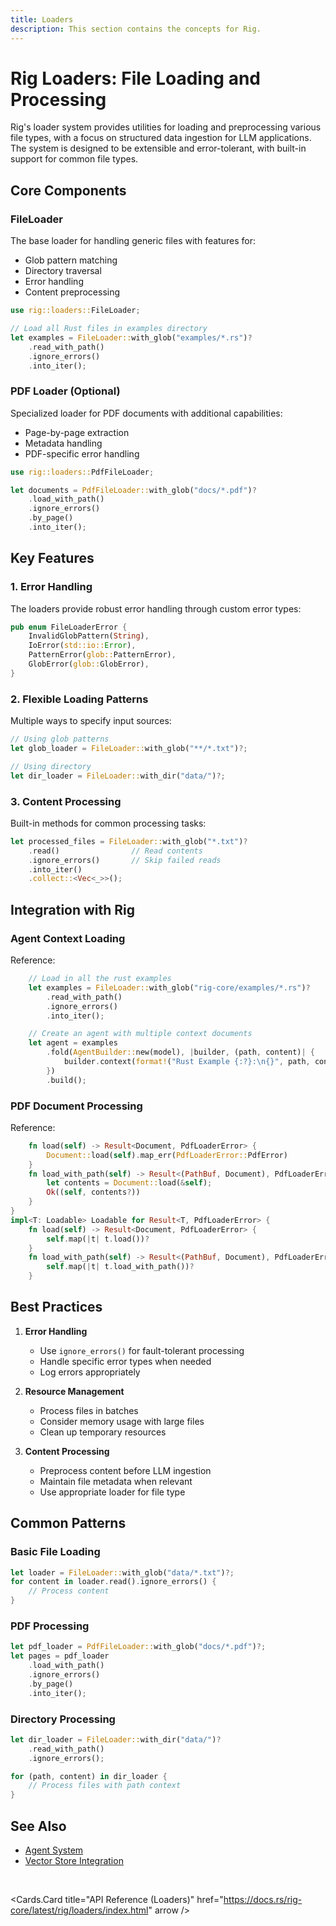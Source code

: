 ```yaml
---
title: Loaders
description: This section contains the concepts for Rig.
---
```



# Rig Loaders: File Loading and Processing

Rig's loader system provides utilities for loading and preprocessing various file types, with a focus on structured data ingestion for LLM applications. The system is designed to be extensible and error-tolerant, with built-in support for common file types.

## Core Components

### FileLoader

The base loader for handling generic files with features for:

- Glob pattern matching
- Directory traversal
- Error handling
- Content preprocessing

```rust
use rig::loaders::FileLoader;

// Load all Rust files in examples directory
let examples = FileLoader::with_glob("examples/*.rs")?
    .read_with_path()
    .ignore_errors()
    .into_iter();
```

### PDF Loader (Optional)

Specialized loader for PDF documents with additional capabilities:

- Page-by-page extraction
- Metadata handling
- PDF-specific error handling

```rust
use rig::loaders::PdfFileLoader;

let documents = PdfFileLoader::with_glob("docs/*.pdf")?
    .load_with_path()
    .ignore_errors()
    .by_page()
    .into_iter();
```

## Key Features

### 1. Error Handling

The loaders provide robust error handling through custom error types:

```rust
pub enum FileLoaderError {
    InvalidGlobPattern(String),
    IoError(std::io::Error),
    PatternError(glob::PatternError),
    GlobError(glob::GlobError),
}
```

### 2. Flexible Loading Patterns

Multiple ways to specify input sources:

```rust
// Using glob patterns
let glob_loader = FileLoader::with_glob("**/*.txt")?;

// Using directory
let dir_loader = FileLoader::with_dir("data/")?;
```

### 3. Content Processing

Built-in methods for common processing tasks:

```rust
let processed_files = FileLoader::with_glob("*.txt")?
    .read()                // Read contents
    .ignore_errors()       // Skip failed reads
    .into_iter()
    .collect::<Vec<_>>();
```

## Integration with Rig

### Agent Context Loading

Reference:

```rust filename="rig-core/examples/agent_with_loaders.rs [17:28]"
    // Load in all the rust examples
    let examples = FileLoader::with_glob("rig-core/examples/*.rs")?
        .read_with_path()
        .ignore_errors()
        .into_iter();

    // Create an agent with multiple context documents
    let agent = examples
        .fold(AgentBuilder::new(model), |builder, (path, content)| {
            builder.context(format!("Rust Example {:?}:\n{}", path, content).as_str())
        })
        .build();
```

### PDF Document Processing

Reference:

```rust filename="rig-core/src/loaders/pdf.rs [31:45]"
    fn load(self) -> Result<Document, PdfLoaderError> {
        Document::load(self).map_err(PdfLoaderError::PdfError)
    }
    fn load_with_path(self) -> Result<(PathBuf, Document), PdfLoaderError> {
        let contents = Document::load(&self);
        Ok((self, contents?))
    }
}
impl<T: Loadable> Loadable for Result<T, PdfLoaderError> {
    fn load(self) -> Result<Document, PdfLoaderError> {
        self.map(|t| t.load())?
    }
    fn load_with_path(self) -> Result<(PathBuf, Document), PdfLoaderError> {
        self.map(|t| t.load_with_path())?
    }
```

## Best Practices

1. **Error Handling**

   - Use `ignore_errors()` for fault-tolerant processing
   - Handle specific error types when needed
   - Log errors appropriately

2. **Resource Management**

   - Process files in batches
   - Consider memory usage with large files
   - Clean up temporary resources

3. **Content Processing**
   - Preprocess content before LLM ingestion
   - Maintain file metadata when relevant
   - Use appropriate loader for file type

## Common Patterns

### Basic File Loading

```rust
let loader = FileLoader::with_glob("data/*.txt")?;
for content in loader.read().ignore_errors() {
    // Process content
}
```

### PDF Processing

```rust
let pdf_loader = PdfFileLoader::with_glob("docs/*.pdf")?;
let pages = pdf_loader
    .load_with_path()
    .ignore_errors()
    .by_page()
    .into_iter();
```

### Directory Processing

```rust
let dir_loader = FileLoader::with_dir("data/")?
    .read_with_path()
    .ignore_errors();

for (path, content) in dir_loader {
    // Process files with path context
}
```

## See Also

- [Agent System](./agent.mdx)
- [Vector Store Integration](../integrations/vector_stores.mdx)

<br />

<Cards.Card
  title="API Reference (Loaders)"
  href="https://docs.rs/rig-core/latest/rig/loaders/index.html"
  arrow
/>
